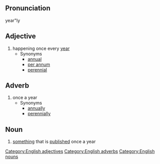 ==Pronunciation==
year"ly

==Adjective==
# happening once every [[year]]
#* Synonyms
#** [[annual]]
#** [[per annum]]
#** [[perennial]]

==Adverb==
# once a year
#* Synonyms
#** [[annually]]
#** [[perennially]]

==Noun==
# [[something]] that is [[publish]]ed once a year

[[Category:English adjectives]]
[[Category:English adverbs]]
[[Category:English nouns]]